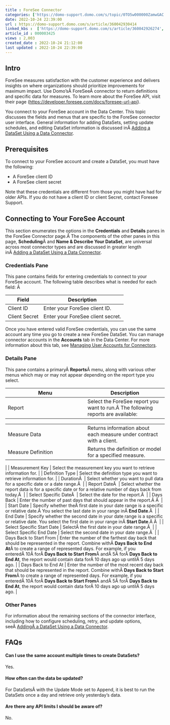 ```yaml
---
title : ForeSee Connector
categories: ['https://domo-support.domo.com/s/topic/0TO5w000000ZamwGAC']
date: 2022-10-24 22:39:00
url : https://domo-support.domo.com/s/article/360042930414
linked_kbs :  ['https://domo-support.domo.com/s/article/360042926274', 'https://domo-support.domo.com/s/knowledge-base', 'https://domo-support.domo.com/s/article/360042930414', 'https://domo-support.domo.com/s/article/360042925494', 'https://domo-support.domo.com/s/article/360043429953', 'https://domo-support.domo.com/s/article/360042926054', 'https://domo-support.domo.com/s/article/360043429933', 'https://domo-support.domo.com/s/article/360043429693', 'https://domo-support.domo.com/s/topic/0TO5w000000ZamwGAC', 'https://domo-support.domo.com/s/article/360043429913']
article_id : 000003425
views : 2,003
created_date : 2022-10-24 21:12:00
last updated : 2022-10-24 22:39:00
---
```




Intro
-----


ForeSee measures satisfaction with the customer experience and delivers insights on where organizations should prioritize improvements for maximum impact. Use Domo'sÂ ForeSeeÂ connector to return definitions and specific data for measures. To learn more about the ForeSee API, visit their page ([https://developer.foresee.com/docs/foresee-url-api](https://developer.foresee.com/docs/foresee-url-api "https://developer.foresee.com/v1.0/docs/public-api")).


You connect to your ForeSee account in the Data Center. This topic discusses the fields and menus that are specific to the ForeSee connector user interface. General information for adding DataSets, setting update schedules, and editing DataSet information is discussed inÂ [Adding a DataSet Using a Data Connector](..\adding_a_dataset_using_a_connector\index.md).


Prerequisites
-------------


To connect to your ForeSee account and create a DataSet, you must have the following:



* A ForeSee client ID
* A ForeSee client secret


Note that these credentials are different from those you might have had for older APIs. If you do not have a client ID or client Secret, contact Foresee Support.


Connecting to Your ForeSee Account
----------------------------------


This section enumerates the options in the **Credentials** and **Details** panes in the ForeSee Connector page.Â The components of the other panes in this page, **Scheduling**Â and **Name & Describe Your DataSet**, are universal across most connector types and are discussed in greater length inÂ [Adding a DataSet Using a Data Connector](..\adding_a_dataset_using_a_connector\index.md "Adding a DataSet Using a Data Connector").


### Credentials Pane


This pane contains fields for entering credentials to connect to your ForeSee account. The following table describes what is needed for each field: Â 




| Field | Description |
| --- | --- |
| Client ID | Enter your ForeSee client ID. |
| Client Secret | Enter your ForeSee client secret. |


Once you have entered valid ForeSee credentials, you can use the same account any time you go to create a new ForeSee DataSet. You can manage connector accounts in the **Accounts** tab in the Data Center. For more information about this tab, see [Managing User Accounts for Connectors](..\managing_user_accounts_for_connectors\index.html "Managing User Accounts for Connectors").


### Details Pane


This pane contains a primaryÂ **Reports**Â menu, along with various other menus which may or may not appear depending on the report type you select.




| Menu | Description |
| --- | --- |
| Report | Select the ForeSee report you want to run.Â The following reports are available:

|  |  |
| --- | --- |
| Measure Data | Returns information about each measure under contract with a client. |
| Measure Definition | Returns the definition or model for a specified measure. |

 |
| Measurement Key | Select the measurement key you want to retrieve information for. |
| Definition Type | Select the definition type you want to retrieve information for. |
| DurationÂ  | Select whether you want to pull data for a specific date or a date range.Â  |
| Report DateÂ  | Select whether the report data is for a specific date or for a relative number of days back from today.Â  |
| Select Specific DateÂ  | Select the date for the report.Â  |
| Days Back | Enter the number of past days that should appear in the report.Â Â  |
| Start Date | Specify whether theÂ first date in your date range is a specific or relative date.Â You select the last date in your range inÂ **End Date**.Â  |
| End Date | Specify whether the second date in your date range is a specific or relative date. You select the first date in your range inÂ **Start Date**.Â Â  |
| Select Specific Start Date | SelectÂ the first date in your date range.Â  |
| Select Specific End Date | Select the second date in your date range.Â  |
| Days Back to Start From | Enter the number of the farthest day back that should be represented in the report. Combine withÂ **Days Back to End At**Â to create a range of represented days.
For example, if you enteredÂ 10Â forÂ **Days Back to Start From**Â andÂ 5Â forÂ **Days Back to End At**, the report would contain data forÂ 10 days ago up untilÂ 5 days ago. |
| Days Back to End At | Enter the number of the most recent day back that should be represented in the report. Combine withÂ **Days Back to Start From**Â to create a range of represented days.
For example, if you enteredÂ 10Â forÂ **Days Back to Start From**Â andÂ 5Â forÂ **Days Back to End At**, the report would contain data forÂ 10 days ago up untilÂ 5 days ago. |


### Other Panes


For information about the remaining sections of the connector interface, including how to configure scheduling, retry, and update options, seeÂ [AddingÂ a DataSet Using a Data Connector](..\adding_a_dataset_using_a_connector\index.md).


FAQs
----


#### Can I use the same account multiple times to create DataSets?


Yes.


#### How often can the data be updated?


For DataSetsÂ with the Update Mode set to Append, it is best to run the DataSets once a day and retrieve only yesterday's data.


#### Are there any API limits I should be aware of?


No.